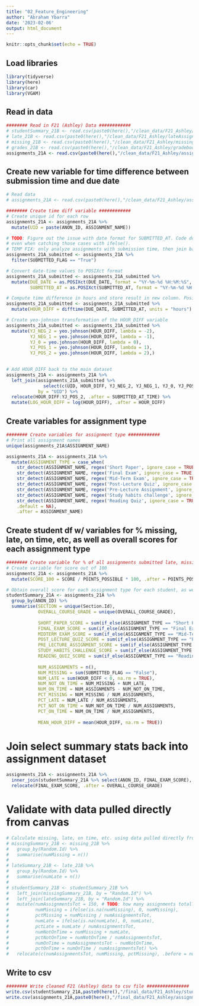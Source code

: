 ```yaml
---
title: "02_Feature_Engineering"
author: "Abraham Ybarra"
date: '2023-02-06'
output: html_document
---
```


```r
knitr::opts_chunk$set(echo = TRUE)
```

## Load libraries

```r
library(tidyverse)
library(here)
library(car)
library(VGAM)
```

## Read in data

```r
######## Read in F21 (Ashley) Data ############
# studentSummary_21B <- read.csv(paste0(here(),"/clean_data/F21_Ashley/studentSummary.csv"), header = TRUE)
# late_21B <- read.csv(paste0(here(),"/clean_data/F21_Ashley/lateAssignments.csv"), header = TRUE)
# missing_21B <- read.csv(paste0(here(),"/clean_data/F21_Ashley/missingAssignments.csv"), header = TRUE)
# grades_21B <- read.csv(paste0(here(),"/clean_data/F21_Ashley/gradebook.csv"), header = TRUE)
assignments_21A <- read.csv(paste0(here(),"/clean_data/F21_Ashley/assignments.csv"), header = TRUE, numerals = "no.loss")
```

## Create new variable for time difference between submission time and due date

```r
# Read data
# assignments_21A <- read.csv(paste0(here(),"/clean_data/F21_Ashley/assignments.csv"), header = TRUE, numerals = "no.loss")

######## Create time diff variable ############
# Create unique id for each row
assignments_21A <- assignments_21A %>%
  mutate(UID = paste(ANON_ID, ASSIGNMENT_NAME))

# TODO: Figure out the issue with date format for SUBMITTED_AT. Code does not work when SUBMITTED_AT is empty (i.e. no submission)
# even when catching those cases with ifelse(). 
# TEMP FIX: only analyze assignments with submission time, then join back to full dataset
assignments_21A_submitted <- assignments_21A %>%
  filter(SUBMITTED_FLAG == "True")

# Convert date-time values to POSIXct format
assignments_21A_submitted <- assignments_21A_submitted %>%
  mutate(DUE_DATE = as.POSIXct(DUE_DATE, format = "%Y-%m-%d %H:%M:%S", tz = "GMT"),
         SUBMITTED_AT = as.POSIXct(SUBMITTED_AT, format = "%Y-%m-%d %H:%M:%S", tz = "GMT"))

# Compute time difference in hours and store result in new column. Positive means early, negative means late
assignments_21A_submitted <- assignments_21A_submitted %>%
  mutate(HOUR_DIFF = difftime(DUE_DATE, SUBMITTED_AT, units = "hours") %>% as.numeric(), .after = SUBMITTED_AT_TIME)

# Create yeo-johnson transformation of the HOUR_DIFF variable
assignments_21A_submitted <- assignments_21A_submitted %>%
  mutate(YJ_NEG_2 = yeo.johnson(HOUR_DIFF, lambda = -2),
         YJ_NEG_1 = yeo.johnson(HOUR_DIFF, lambda = -1),
         YJ_0 = yeo.johnson(HOUR_DIFF, lambda = 0),
         YJ_POS_1 = yeo.johnson(HOUR_DIFF, lambda = 1),
         YJ_POS_2 = yeo.johnson(HOUR_DIFF, lambda = 2),)
  

# Add HOUR_DIFF back to the main dataset
assignments_21A <- assignments_21A %>%
  left_join(assignments_21A_submitted %>% 
              select(c(UID, HOUR_DIFF, YJ_NEG_2, YJ_NEG_1, YJ_0, YJ_POS_1, YJ_POS_2)), 
            by = "UID") %>%
  relocate(HOUR_DIFF:YJ_POS_2, .after = SUBMITTED_AT_TIME) %>%
  mutate(LOG_HOUR_DIFF = log(HOUR_DIFF), .after = HOUR_DIFF)
```

## Create variables for assignment type

```r
######## Create variables for assignment type ############
# Print all assignment names
unique(assignments_21A$ASSIGNMENT_NAME)

assignments_21A <- assignments_21A %>%
  mutate(ASSIGNMENT_TYPE = case_when(
    str_detect(ASSIGNMENT_NAME, regex('Short Paper', ignore_case = TRUE)) ~ "Short Paper",
    str_detect(ASSIGNMENT_NAME, regex('Final Exam', ignore_case = TRUE)) ~ "Final Exam",
    str_detect(ASSIGNMENT_NAME, regex('Mid-Term Exam', ignore_case = TRUE)) ~ "Mid-Term Exam",
    str_detect(ASSIGNMENT_NAME, regex('Post-Lecture Quiz', ignore_case = TRUE)) ~ "Post-Lecture Quiz",
    str_detect(ASSIGNMENT_NAME, regex('Pre-Lecture Assignment', ignore_case = TRUE)) ~ "Pre-Lecture Assignment",
    str_detect(ASSIGNMENT_NAME, regex('Study habits challenge', ignore_case = TRUE)) ~ "Study Habits Challenge",
    str_detect(ASSIGNMENT_NAME, regex('Reading Quiz', ignore_case = TRUE)) ~ "Reading Quiz",
    .default = NA),
    .after = ASSIGNMENT_NAME)
```

## Create student df w/ variables for % missing, late, on time, etc, as well as overall scores for each assignment type

```r
######## Create variable for % of all assignments submitted late, missing, etc. ############
# Create variable for score out of 100
assignments_21A <- assignments_21A %>%
  mutate(SCORE_100 = SCORE / POINTS_POSSIBLE * 100, .after = POINTS_POSSIBLE)

# Obtain overall score for each assignment type for each student, as well as missing/late stats
studentSummary_21A <- assignments_21A %>%
  group_by(ANON_ID) %>%
  summarise(SECTION = unique(Section.Id),
            OVERALL_COURSE_GRADE = unique(OVERALL_COURSE_GRADE),
            
            SHORT_PAPER_SCORE = sum(if_else(ASSIGNMENT_TYPE == "Short Paper", SCORE, NA), na.rm = TRUE) / sum(if_else(ASSIGNMENT_TYPE == "Short Paper", POINTS_POSSIBLE, NA), na.rm = TRUE) * 100,
            FINAL_EXAM_SCORE = sum(if_else(ASSIGNMENT_TYPE == "Final Exam", SCORE, NA), na.rm = TRUE) / sum(if_else(ASSIGNMENT_TYPE == "Final Exam", POINTS_POSSIBLE, NA), na.rm = TRUE) * 100,
            MIDTERM_EXAM_SCORE = sum(if_else(ASSIGNMENT_TYPE == "Mid-Term Exam", SCORE, NA), na.rm = TRUE) / sum(if_else(ASSIGNMENT_TYPE == "Mid-Term Exam", POINTS_POSSIBLE, NA), na.rm = TRUE) * 100,
            POST_LECTURE_QUIZ_SCORE = sum(if_else(ASSIGNMENT_TYPE == "Post-Lecture Quiz", SCORE, NA), na.rm = TRUE) / sum(if_else(ASSIGNMENT_TYPE == "Post-Lecture Quiz", POINTS_POSSIBLE, NA), na.rm = TRUE) * 100,
            PRE_LECTURE_ASSIGNMENT_SCORE = sum(if_else(ASSIGNMENT_TYPE == "Pre-Lecture Assignment", SCORE, NA), na.rm = TRUE) / sum(if_else(ASSIGNMENT_TYPE == "Pre-Lecture Assignment", POINTS_POSSIBLE, NA), na.rm = TRUE) * 100,
            STUDY_HABITS_CHALLENGE_SCORE = sum(if_else(ASSIGNMENT_TYPE == "Study Habits Challenge", SCORE, NA), na.rm = TRUE) / sum(if_else(ASSIGNMENT_TYPE == "Final Exam", POINTS_POSSIBLE, NA), na.rm = TRUE) * 100,
            READING_QUIZ_SCORE = sum(if_else(ASSIGNMENT_TYPE == "Reading Quiz", SCORE, NA), na.rm = TRUE) / sum(if_else(ASSIGNMENT_TYPE == "Reading Quiz", POINTS_POSSIBLE, NA), na.rm = TRUE) * 100,
            
            NUM_ASSIGNMENTS = n(),
            NUM_MISSING = sum(SUBMITTED_FLAG == "False"),
            NUM_LATE = sum(HOUR_DIFF < 0, na.rm = TRUE),
            NUM_NOT_ON_TIME = NUM_MISSING + NUM_LATE,
            NUM_ON_TIME = NUM_ASSIGNMENTS - NUM_NOT_ON_TIME,
            PCT_MISSING = NUM_MISSING / NUM_ASSIGNMENTS,
            PCT_LATE = NUM_LATE / NUM_ASSIGNMENTS,
            PCT_NOT_ON_TIME = NUM_NOT_ON_TIME / NUM_ASSIGNMENTS,
            PCT_ON_TIME = NUM_ON_TIME / NUM_ASSIGNMENTS,
            
            MEAN_HOUR_DIFF = mean(HOUR_DIFF, na.rm = TRUE))
```

# Join select summary stats back into assignment dataset

```r
assignments_21A <- assignments_21A %>%
  inner_join(studentSummary_21A %>% select(ANON_ID, FINAL_EXAM_SCORE), by = "ANON_ID") %>%
  relocate(FINAL_EXAM_SCORE, .after = OVERALL_COURSE_GRADE)
```


# Validate with data pulled directly from canvas

```r
# Calculate missing, late, on time, etc. using data pulled directly from canvas
# missingSummary_21B <- missing_21B %>%
#   group_by(Random.Id) %>%
#   summarise(numMissing = n())
# 
# lateSummary_21B <- late_21B %>%
#   group_by(Random.Id) %>%
#   summarise(numLate = n())
# 
# studentSummary_21B <- studentSummary_21B %>%
#   left_join(missingSummary_21B, by = "Random.Id") %>%
#   left_join(lateSummary_21B, by = "Random.Id") %>%
#   mutate(numAssignmentsTot = 150, # TODO: how many assignments total?
#          numMissing = ifelse(is.na(numMissing), 0, numMissing),
#          pctMissing = numMissing / numAssignmentsTot,
#          numLate = ifelse(is.na(numLate), 0, numLate),
#          pctLate = numLate / numAssignmentsTot,
#          numNotOnTime = numMissing + numLate,
#          pctNotOnTime = numNotOnTime / numAssignmentsTot,
#          numOnTime = numAssignmentsTot - numNotOnTime,
#          pctOnTime = numOnTime / numAssignmentsTot) %>%
#   relocate(c(numAssignmentsTot, numMissing, pctMissing), .before = numLate)
```

## Write to csv

```r
######## Write cleaned F21 (Ashley) data to csv file ################
write.csv(studentSummary_21A,paste0(here(),"/final_data/F21_Ashley/studentSummary.csv"), row.names = FALSE)
write.csv(assignments_21A,paste0(here(),"/final_data/F21_Ashley/assignments.csv"), row.names = FALSE)
```






